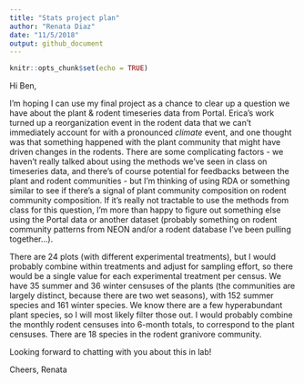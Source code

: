 ```yaml
---
title: "Stats project plan"
author: "Renata Diaz"
date: "11/5/2018"
output: github_document
---
```


```r
knitr::opts_chunk$set(echo = TRUE)
```

Hi Ben,

I'm hoping I can use my final project as a chance to clear up a question we have about the plant & rodent timeseries data from Portal. Erica's work turned up a reorganization event in the rodent data that we can't immediately account for with a pronounced *climate* event, and one thought was that something happened with the plant community that might have driven changes in the rodents. There are some complicating factors - we haven't really talked about using the methods we've seen in class on timeseries data, and there's of course potential for feedbacks between the plant and rodent communities - but I'm thinking of using RDA or something similar to see if there's a signal of plant community composition on rodent community composition. If it's really not tractable to use the methods from class for this question, I'm more than happy to figure out something else using the Portal data or another dataset (probably something on rodent community patterns from NEON and/or a rodent database I've been pulling together...).

There are 24 plots (with different experimental treatments), but I would probably combine within treatments and adjust for sampling effort, so there would be a single value for each experimental treatment per census. We have 35 summer and 36 winter censuses of the plants (the communities are largely distinct, because there are two wet seasons), with 152 summer species and 161 winter species. We know there are a few hyperabundant plant species, so I will most likely filter those out. I would probably combine the monthly rodent censuses into 6-month totals, to correspond to the plant censuses. There are 18 species in the rodent granivore community. 

Looking forward to chatting with you about this in lab! 

Cheers,
Renata